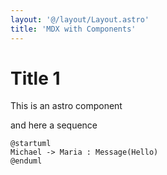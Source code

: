 ```yaml
---
layout: '@/layout/Layout.astro' 
title: 'MDX with Components'
---
```



# Title 1

This is an astro component
<Hamburger />

and here a sequence

```plantuml my-puml-1
@startuml
Michael -> Maria : Message(Hello)
@enduml
```
